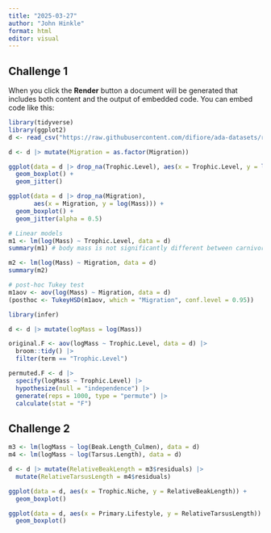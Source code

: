 ```yaml
---
title: "2025-03-27"
author: "John Hinkle"
format: html
editor: visual
---
```


## Challenge 1

When you click the **Render** button a document will be generated that includes both content and the output of embedded code. You can embed code like this:

```r
library(tidyverse)
library(ggplot2)
d <- read_csv("https://raw.githubusercontent.com/difiore/ada-datasets/refs/heads/main/AVONETdataset1.csv")
```

```r
d <- d |> mutate(Migration = as.factor(Migration))

ggplot(data = d |> drop_na(Trophic.Level), aes(x = Trophic.Level, y = log(Mass))) +
  geom_boxplot() +
  geom_jitter()

ggplot(data = d |> drop_na(Migration), 
       aes(x = Migration, y = log(Mass))) +
  geom_boxplot() +
  geom_jitter(alpha = 0.5)
```

```r
# Linear models
m1 <- lm(log(Mass) ~ Trophic.Level, data = d)
summary(m1) # body mass is not significantly different between carnivores and herbivores

m2 <- lm(log(Mass) ~ Migration, data = d)
summary(m2)
```

```r
# post-hoc Tukey test
m1aov <- aov(log(Mass) ~ Migration, data = d)
(posthoc <- TukeyHSD(m1aov, which = "Migration", conf.level = 0.95))
```

```r
library(infer)

d <- d |> mutate(logMass = log(Mass))

original.F <- aov(logMass ~ Trophic.Level, data = d) |>
  broom::tidy() |>
  filter(term == "Trophic.Level")

permuted.F <- d |>
  specify(logMass ~ Trophic.Level) |>
  hypothesize(null = "independence") |>
  generate(reps = 1000, type = "permute") |>
  calculate(stat = "F")
```

## Challenge 2

```r
m3 <- lm(logMass ~ log(Beak.Length_Culmen), data = d)
m4 <- lm(logMass ~ log(Tarsus.Length), data = d)

d <- d |> mutate(RelativeBeakLength = m3$residuals) |> 
  mutate(RelativeTarsusLength = m4$residuals)

ggplot(data = d, aes(x = Trophic.Niche, y = RelativeBeakLength)) +
  geom_boxplot() 

ggplot(data = d, aes(x = Primary.Lifestyle, y = RelativeTarsusLength)) +
  geom_boxplot() 
```

```r

```

```r

```

```r

```
